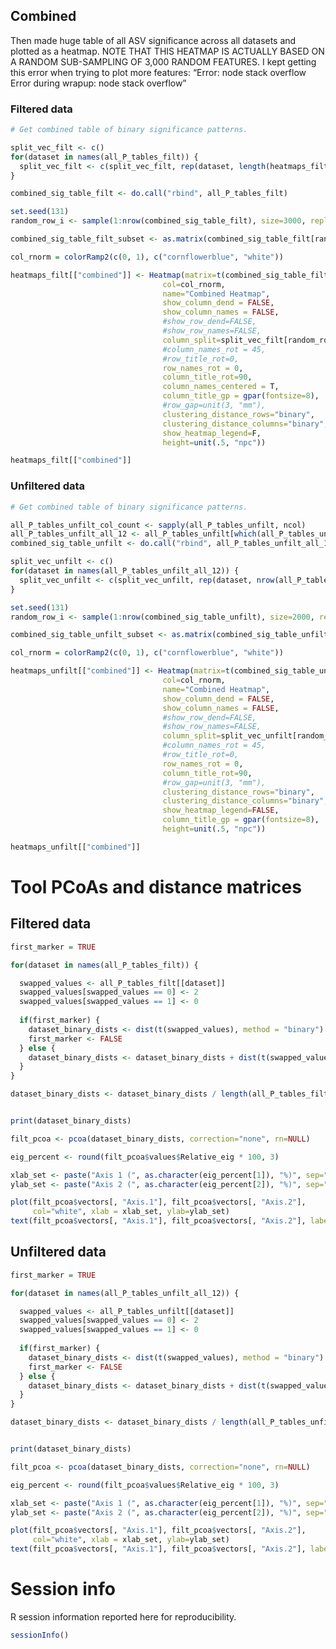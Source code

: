 

## Combined {.tabset}

Then made huge table of all ASV significance across all datasets and plotted as a heatmap. NOTE THAT THIS HEATMAP IS ACTUALLY BASED ON A RANDOM SUB-SAMPLING OF 3,000 RANDOM FEATURES. I kept getting this error when trying to plot more features: "Error: node stack overflow Error during wrapup: node stack overflow"

### Filtered data

```r
# Get combined table of binary significance patterns.

split_vec_filt <- c()
for(dataset in names(all_P_tables_filt)) {
  split_vec_filt <- c(split_vec_filt, rep(dataset, length(heatmaps_filt[[dataset]]$tree_col$labels)))
}

combined_sig_table_filt <- do.call("rbind", all_P_tables_filt)

set.seed(131)
random_row_i <- sample(1:nrow(combined_sig_table_filt), size=3000, replace=FALSE)

combined_sig_table_filt_subset <- as.matrix(combined_sig_table_filt[random_row_i, ])

col_rnorm = colorRamp2(c(0, 1), c("cornflowerblue", "white"))

heatmaps_filt[["combined"]] <- Heatmap(matrix=t(combined_sig_table_filt_subset),
                                  col=col_rnorm,
                                  name="Combined Heatmap",
                                  show_column_dend = FALSE,
                                  show_column_names = FALSE,
                                  #show_row_dend=FALSE,
                                  #show_row_names=FALSE,
                                  column_split=split_vec_filt[random_row_i],
                                  #column_names_rot = 45,
                                  #row_title_rot=0,
                                  row_names_rot = 0,
                                  column_title_rot=90,
                                  column_names_centered = T,
                                  column_title_gp = gpar(fontsize=8),
                                  #row_gap=unit(3, "mm"),
                                  clustering_distance_rows="binary",
                                  clustering_distance_columns="binary",
                                  show_heatmap_legend=F,
                                  height=unit(.5, "npc"))

heatmaps_filt[["combined"]]

```

### Unfiltered data

```r
# Get combined table of binary significance patterns.

all_P_tables_unfilt_col_count <- sapply(all_P_tables_unfilt, ncol)
all_P_tables_unfilt_all_12 <- all_P_tables_unfilt[which(all_P_tables_unfilt_col_count == 13)]
combined_sig_table_unfilt <- do.call("rbind", all_P_tables_unfilt_all_12)

split_vec_unfilt <- c()
for(dataset in names(all_P_tables_unfilt_all_12)) {
  split_vec_unfilt <- c(split_vec_unfilt, rep(dataset, nrow(all_P_tables_unfilt_all_12[[dataset]])))
}

set.seed(131)
random_row_i <- sample(1:nrow(combined_sig_table_unfilt), size=2000, replace=FALSE)

combined_sig_table_unfilt_subset <- as.matrix(combined_sig_table_unfilt[random_row_i, ])

col_rnorm = colorRamp2(c(0, 1), c("cornflowerblue", "white"))

heatmaps_unfilt[["combined"]] <- Heatmap(matrix=t(combined_sig_table_unfilt_subset),
                                  col=col_rnorm,
                                  name="Combined Heatmap",
                                  show_column_dend = FALSE,
                                  show_column_names = FALSE,
                                  #show_row_dend=FALSE,
                                  #show_row_names=FALSE,
                                  column_split=split_vec_unfilt[random_row_i],
                                  #column_names_rot = 45,
                                  #row_title_rot=0,
                                  row_names_rot = 0,
                                  column_title_rot=90,
                                  #row_gap=unit(3, "mm"),
                                  clustering_distance_rows="binary",
                                  clustering_distance_columns="binary",
                                  show_heatmap_legend=FALSE,
                                  column_title_gp = gpar(fontsize=8),
                                  height=unit(.5, "npc"))

heatmaps_unfilt[["combined"]]

```


# Tool PCoAs and distance matrices {.tabset}

## Filtered data

```r

first_marker = TRUE

for(dataset in names(all_P_tables_filt)) {

  swapped_values <- all_P_tables_filt[[dataset]]
  swapped_values[swapped_values == 0] <- 2
  swapped_values[swapped_values == 1] <- 0
  
  if(first_marker) {
    dataset_binary_dists <- dist(t(swapped_values), method = "binary")
    first_marker <- FALSE
  } else {
    dataset_binary_dists <- dataset_binary_dists + dist(t(swapped_values), method = "binary")
  }
}

dataset_binary_dists <- dataset_binary_dists / length(all_P_tables_filt)


print(dataset_binary_dists)

filt_pcoa <- pcoa(dataset_binary_dists, correction="none", rn=NULL)

eig_percent <- round(filt_pcoa$values$Relative_eig * 100, 3)

xlab_set <- paste("Axis 1 (", as.character(eig_percent[1]), "%)", sep="")
ylab_set <- paste("Axis 2 (", as.character(eig_percent[2]), "%)", sep="")

plot(filt_pcoa$vectors[, "Axis.1"], filt_pcoa$vectors[, "Axis.2"],
     col="white", xlab = xlab_set, ylab=ylab_set) 
text(filt_pcoa$vectors[, "Axis.1"], filt_pcoa$vectors[, "Axis.2"], labels = rownames(filt_pcoa$vectors))

```


## Unfiltered data

```r

first_marker = TRUE

for(dataset in names(all_P_tables_unfilt_all_12)) {

  swapped_values <- all_P_tables_unfilt[[dataset]]
  swapped_values[swapped_values == 0] <- 2
  swapped_values[swapped_values == 1] <- 0
  
  if(first_marker) {
    dataset_binary_dists <- dist(t(swapped_values), method = "binary")
    first_marker <- FALSE
  } else {
    dataset_binary_dists <- dataset_binary_dists + dist(t(swapped_values), method = "binary")
  }
}

dataset_binary_dists <- dataset_binary_dists / length(all_P_tables_unfilt)


print(dataset_binary_dists)

filt_pcoa <- pcoa(dataset_binary_dists, correction="none", rn=NULL)

eig_percent <- round(filt_pcoa$values$Relative_eig * 100, 3)

xlab_set <- paste("Axis 1 (", as.character(eig_percent[1]), "%)", sep="")
ylab_set <- paste("Axis 2 (", as.character(eig_percent[2]), "%)", sep="")

plot(filt_pcoa$vectors[, "Axis.1"], filt_pcoa$vectors[, "Axis.2"],
     col="white", xlab = xlab_set, ylab=ylab_set) 
text(filt_pcoa$vectors[, "Axis.1"], filt_pcoa$vectors[, "Axis.2"], labels = rownames(filt_pcoa$vectors))

```


# Session info
R session information reported here for reproducibility.

```r
sessionInfo()
```
